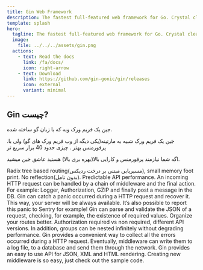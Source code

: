 ```yaml
---
title: Gin Web Framework
description: The fastest full-featured web framework for Go. Crystal clear.
template: splash
hero:
  tagline: The fastest full-featured web framework for Go. Crystal clear.
  image:
    file: ../../../assets/gin.png
  actions:
    - text: Read the docs
      link: /fa/docs/
      icon: right-arrow
    - text: Download
      link: https://github.com/gin-gonic/gin/releases
      icon: external
      variant: minimal
---
```



## Gin چیست?

جین یک فریم ورک وبه که با زبان گو ساخته شده.

.جین یک فریم ورک شبیه به مارتینه(یکی دیگه از وب فریم ورک های گو) ولی با پرفورمنس بهتر . چیزی حدود 40 برار سریع تر

اگه شما نیازمند پرفورمنس و کارایی بالا(بهره بری بالا) هستید عاشق جین میشید.

<CardGrid stagger>
	<Card title="Fast">
		Radix tree based routing(مسیریابی مبتنی بر درخت ردیکس), small memory foot print. No reflection(بدون تامل). Predictable API performance.
	</Card>
	<Card icon="seti:plan" title="Middleware support">
	An incoming HTTP request can be handled by a chain of middleware and the final action. For example: Logger, Authorization, GZIP and finally post a message in the DB.
	</Card>
	<Card icon="seti:lock" title="Crash-free">
		Gin can catch a panic occurred during a HTTP request and recover it. This way, your server will be always available. It’s also possible to report this panic to Sentry for example!
	</Card>
	<Card icon="approve-check-circle" title="JSON validation">
		Gin can parse and validate the JSON of a request, checking, for example, the existence of required values.
	</Card>
	<Card icon="puzzle" title="Routes grouping">
		Organize your routes better. Authorization required vs non required, different API versions. In addition, groups can be nested infinitely without degrading performance.
	</Card>
	<Card iconicon="open-book" title="Error management">
		Gin provides a convenient way to collect all the errors occurred during a HTTP request. Eventually, middleware can write them to a log file, to a database and send them through the network.
	</Card>
	<Card icon="seti:json" title="Rendering built-in">
		Gin provides an easy to use API for JSON, XML and HTML rendering.
	</Card>
	<Card icon="seti:html" title="Extendable">
		Creating new middleware is so easy, just check out the sample code.
	</Card>
</CardGrid>